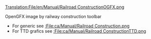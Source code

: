 [[Translation:File/en/Manual/Railroad ConstructionOGFX.png]]

OpenGFX image by railway construction toolbar
*For generic see [[:File:ca/Manual/Railroad Construction.png]]
*For TTD grafics see [[:File:ca/Manual/Railroad ConstructionTTD.png]]